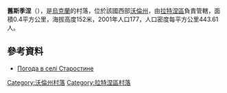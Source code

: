 {{coord|51|41|26|N|24|29|30|E|scale:30000|display=title}}

'''舊斯季涅'''（{{lang-uk|Старостине}}），是[[烏克蘭|烏克蘭]]的村落，位於該國西部[[沃倫州|沃倫州]]，由[[拉特涅區|拉特涅區]]負責管轄，面積0.4平方公里，海拔高度152米，2001年人口177，人口密度每平方公里443.61人。

==參考資料==
* [http://weather.in.ua/ua/volynskaja/25061 Погода в селі Старостине] {{Wayback|url=http://weather.in.ua/ua/volynskaja/25061 |date=20111219092714 }}

[[Category:沃倫州村落|Category:沃倫州村落]]
[[Category:拉特涅區村落|Category:拉特涅區村落]]


{{Volyn-geo-stub}}